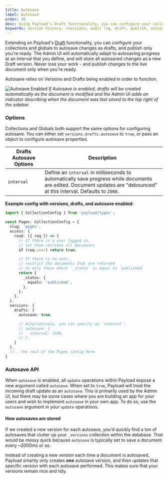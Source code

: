 ```yaml
---
title: Autosave
label: Autosave
order: 30
desc: Using Payload's Draft functionality, you can configure your collections and globals to autosave changes as drafts, and publish only you're ready.
keywords: version history, revisions, audit log, draft, publish, autosave, Content Management System, cms, headless, javascript, node, react, expresss
---
```


Extending on Payload's [Draft](/docs/versions/drafts) functionality, you can configure your collections and globals to autosave changes as drafts, and publish only you're ready. The Admin UI will automatically adapt to autosaving progress at an interval that you define, and will store all autosaved changes as a new Draft version. Never lose your work - and publish changes to the live document only when you're ready.

<Banner type="warning">
	Autosave relies on Versions and Drafts being enabled in order to function.
</Banner>

![Autosave Enabled](/images/docs/autosave-enabled.png)
*If Autosave is enabled, drafts will be created automatically as the document is modified and the Admin UI adds an indicator describing when the document was last saved to the top right of the sidebar.*

### Options

Collections and Globals both support the same options for configuring autosave. You can either set `versions.drafts.autosave` to `true`, or pass an object to configure autosave properties.

| Drafts Autosave Options      | Description  |
| ---------------------------- | -------------|
| `interval`                   | Define an `interval` in milliseconds to automatically save progress while documents are edited. Document updates are "debounced" at this interval. Defaults to `2000`. |

**Example config with versions, drafts, and autosave enabled:**

```ts
import { CollectionConfig } from 'payload/types';

const Pages: CollectionConfig = {
  slug: 'pages',
  access: {
    read: ({ req }) => {
      // If there is a user logged in,
      // let them retrieve all documents
      if (req.user) return true;

      // If there is no user,
      // restrict the documents that are returned
      // to only those where `_status` is equal to `published`
      return {
        _status: {
          equals: 'published',
        },
      };
    },
  },
  versions: {
    drafts: {
      autosave: true,

      // Alternatively, you can specify an `interval`:
      // autosave: {
      //   interval: 1500,
      // },
    }
  },
  //.. the rest of the Pages config here
}
```

### Autosave API

When `autosave` is enabled, all `update` operations within Payload expose a new argument called `autosave`. When set to `true`, Payload will treat the incoming draft update as an `autosave`. This is primarily used by the Admin UI, but there may be some cases where you are building an app for your users and wish to implement `autosave` in your own app. To do so, use the `autosave` argument in your `update` operations.

#### How autosaves are stored

If we created a new version for each autosave, you'd quickly find a ton of autosaves that clutter up your `_versions` collection within the database. That would be messy quick because `autosave` is typically set to save a document every ~2000ms or so.

<Banner type="success">
  Instead of creating a new version each time a document is autosaved, Payload smartly only creates <strong>one</strong> autosave version,  and then updates that specific version with each autosave performed. This makes sure that your versions remain nice and tidy.
</Banner>
